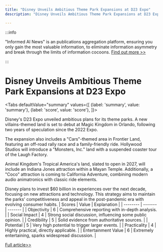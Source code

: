 ```yaml
---
title: "Disney Unveils Ambitious Theme Park Expansions at D23 Expo"
description: "Disney Unveils Ambitious Theme Park Expansions at D23 Expo"

---
```



:::info

"Informed AI News" is an publications aggregation platform, ensuring you only gain the most valuable information, to eliminate information asymmetry and break through the limits of information cocoons.  [Find out more >>](/)

:::

# Disney Unveils Ambitious Theme Park Expansions at D23 Expo


<Tabs
	defaultValue="summary"
	values={[
	{label: 'summary', value: 'summary'},
	{label: 'score', value: 'score'},
]}>
<TabItem value="summary">


Disney's D23 Expo unveiled ambitious plans for its theme parks. A new villains-themed land is set to debut at Magic Kingdom in Orlando, following two years of speculation since the 2022 Expo.

The expansion also includes a "Cars"-themed area in Frontier Land, featuring an off-road rally race and a family-friendly ride. Hollywood Studios will introduce a "Monsters, Inc." land with a suspended coaster tour of the Laugh Factory.

Animal Kingdom's Tropical America's land, slated to open in 2027, will include an Indiana Jones attraction within a Mayan Temple. Additionally, a "Coco" attraction is coming to California Adventure, combining modern audio animatronics with classic ride elements.

Disney plans to invest $60 billion in experiences over the next decade, focusing on new attractions and technology. This strategy aims to maintain the parks' competitiveness and appeal in the post-pandemic era with evolving consumer habits.
</TabItem>
<TabItem value="score">
	| Scores     | Value   | Explanation |
	| -------- | ------- | ------- |
	| Objectivity  | 6    | Comprehensive reporting with in-depth analysis.    |
	| Social Impact | 4     | Strong social discussion, influencing some public opinion.    |
	| Credibility    | 5    | Solid evidence from authoritative sources.    |
	| Potential    | 5    | Very high potential to trigger larger events.    |
	| Practicality    | 4    | Highly practical, directly applicable.    |
	| Entertainment Value    | 6    | Extremely entertaining, sparks widespread discussion.    |
</TabItem>
</Tabs>

[Full article>>](https://www.cnbc.com/2024/08/10/everything-we-learned-at-disneys-parks-panel-at-the-2024-d23-expo.html)
